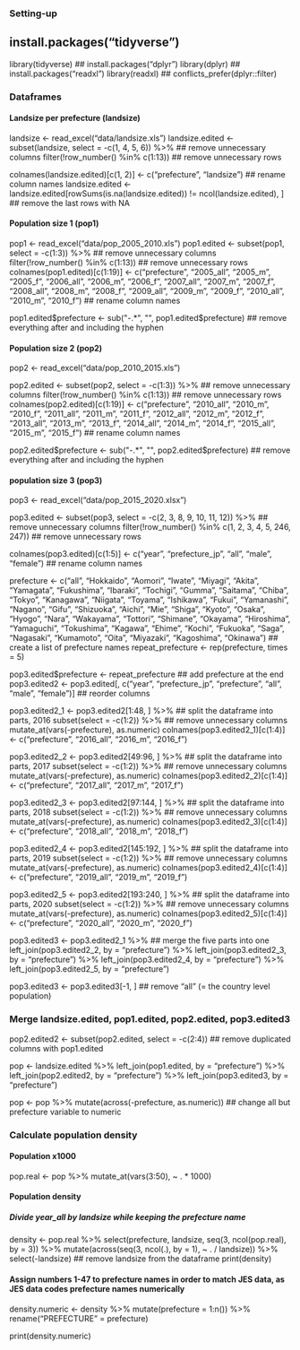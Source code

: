 ### Setting-up
## install.packages("tidyverse")
library(tidyverse)
## install.packages("dplyr")
library(dplyr)
## install.packages("readxl")
library(readxl)
## conflicts_prefer(dplyr::filter)

### Dataframes
#### Landsize per prefecture (landsize)
landsize <- read_excel("data/landsize.xls")
landsize.edited <- subset(landsize, select = -c(1, 4, 5, 6)) %>% ## remove unnecessary columns
  filter(!row_number() %in% c(1:13)) ## remove unnecessary rows

colnames(landsize.edited)[c(1, 2)] <- c("prefecture", "landsize") ## rename column names
landsize.edited <- landsize.edited[rowSums(is.na(landsize.edited)) != ncol(landsize.edited), ] ## remove the last rows with NA

#### Population size 1 (pop1)
pop1 <- read_excel("data/pop_2005_2010.xls")
pop1.edited <- subset(pop1, select = -c(1:3)) %>% ## remove unnecessary columns
  filter(!row_number() %in% c(1:13)) ## remove unnecessary rows
colnames(pop1.edited)[c(1:19)] <- c("prefecture", "2005_all", "2005_m", "2005_f", "2006_all", "2006_m", "2006_f", "2007_all", "2007_m", "2007_f", "2008_all", "2008_m", "2008_f", "2009_all", "2009_m", "2009_f", "2010_all", "2010_m", "2010_f") ## rename column names

pop1.edited$prefecture <- sub("-.*", "", pop1.edited$prefecture) ## remove everything after and including the hyphen

#### Population size 2 (pop2)
pop2 <- read_excel("data/pop_2010_2015.xls")

pop2.edited <- subset(pop2, select = -c(1:3)) %>% ## remove unnecessary columns
  filter(!row_number() %in% c(1:13)) ## remove unnecessary rows
colnames(pop2.edited)[c(1:19)] <- c("prefecture", "2010_all", "2010_m", "2010_f", "2011_all", "2011_m", "2011_f", "2012_all", "2012_m", "2012_f", "2013_all", "2013_m", "2013_f", "2014_all", "2014_m", "2014_f", "2015_all", "2015_m", "2015_f") ## rename column names

pop2.edited$prefecture <- sub("-.*", "", pop2.edited$prefecture) ## remove everything after and including the hyphen

#### population size 3 (pop3)
pop3 <- read_excel("data/pop_2015_2020.xlsx")

pop3.edited <- subset(pop3, select = -c(2, 3, 8, 9, 10, 11, 12)) %>% ## remove unnecessary columns
  filter(!row_number() %in% c(1, 2, 3, 4, 5, 246, 247)) ## remove unnecessary rows

colnames(pop3.edited)[c(1:5)] <- c("year", "prefecture_jp", "all", "male", "female") ## rename column names

prefecture <- c("all", "Hokkaido", "Aomori", "Iwate", "Miyagi", "Akita", "Yamagata", "Fukushima", "Ibaraki", "Tochigi", "Gumma", "Saitama", "Chiba", "Tokyo", "Kanagawa", "Niigata", "Toyama", "Ishikawa", "Fukui", "Yamanashi", "Nagano", "Gifu", "Shizuoka", "Aichi", "Mie", "Shiga", "Kyoto", "Osaka", "Hyogo", "Nara", "Wakayama", "Tottori", "Shimane", "Okayama", "Hiroshima", "Yamaguchi", "Tokushima", "Kagawa", "Ehime", "Kochi", "Fukuoka", "Saga", "Nagasaki", "Kumamoto", "Oita", "Miyazaki", "Kagoshima", "Okinawa") ## create a list of prefecture names
repeat_prefecture <- rep(prefecture, times = 5)

pop3.edited$prefecture <- repeat_prefecture ## add prefecture at the end
pop3.edited2 <- pop3.edited[, c("year", "prefecture_jp", "prefecture", "all", "male", "female")] ## reorder columns

pop3.edited2_1 <- pop3.edited2[1:48, ] %>% ## split the dataframe into parts, 2016
  subset(select = -c(1:2)) %>% ## remove unnecessary columns
  mutate_at(vars(-prefecture), as.numeric)
colnames(pop3.edited2_1)[c(1:4)] <- c("prefecture", "2016_all", "2016_m", "2016_f")

pop3.edited2_2 <- pop3.edited2[49:96, ] %>% ## split the dataframe into parts, 2017
  subset(select = -c(1:2)) %>%  ## remove unnecessary columns
  mutate_at(vars(-prefecture), as.numeric)
colnames(pop3.edited2_2)[c(1:4)] <- c("prefecture", "2017_all", "2017_m", "2017_f")

pop3.edited2_3 <- pop3.edited2[97:144, ] %>% ## split the dataframe into parts, 2018
  subset(select = -c(1:2)) %>% ## remove unnecessary columns
  mutate_at(vars(-prefecture), as.numeric)
colnames(pop3.edited2_3)[c(1:4)] <- c("prefecture", "2018_all", "2018_m", "2018_f")

pop3.edited2_4 <- pop3.edited2[145:192, ] %>% ## split the dataframe into parts, 2019
  subset(select = -c(1:2)) %>% ## remove unnecessary columns
  mutate_at(vars(-prefecture), as.numeric)
colnames(pop3.edited2_4)[c(1:4)] <- c("prefecture", "2019_all", "2019_m", "2019_f")

pop3.edited2_5 <- pop3.edited2[193:240, ] %>% ## split the dataframe into parts, 2020
  subset(select = -c(1:2)) %>% ## remove unnecessary columns
  mutate_at(vars(-prefecture), as.numeric)
colnames(pop3.edited2_5)[c(1:4)] <- c("prefecture", "2020_all", "2020_m", "2020_f")

pop3.edited3 <- pop3.edited2_1 %>% ## merge the five parts into one
  left_join(pop3.edited2_2, by = "prefecture") %>%
  left_join(pop3.edited2_3, by = "prefecture") %>%
  left_join(pop3.edited2_4, by = "prefecture") %>%
  left_join(pop3.edited2_5, by = "prefecture")

pop3.edited3 <- pop3.edited3[-1, ] ## remove "all" (= the country level population)

### Merge landsize.edited, pop1.edited, pop2.edited, pop3.edited3
pop2.edited2 <- subset(pop2.edited, select = -c(2:4)) ## remove duplicated columns with pop1.edited

pop <- landsize.edited %>%
  left_join(pop1.edited, by = "prefecture") %>%
  left_join(pop2.edited2, by = "prefecture") %>%
  left_join(pop3.edited3, by = "prefecture")

pop <- pop %>% 
  mutate(across(-prefecture, as.numeric)) ## change all but prefecture variable to numeric

### Calculate population density
#### Population x1000
pop.real <- pop %>%
  mutate_at(vars(3:50), ~ . * 1000)

#### Population density
##### Divide year_all by landsize while keeping the prefecture name
density <- pop.real %>%
  select(prefecture, landsize, seq(3, ncol(pop.real), by = 3)) %>%
  mutate(across(seq(3, ncol(.), by = 1), ~ . / landsize)) %>%
  select(-landsize) ## remove landsize from the dataframe
print(density)

#### Assign numbers 1-47 to prefecture names in order to match JES data, as JES data codes prefecture names numerically
density.numeric <- density %>%
  mutate(prefecture = 1:n()) %>%
  rename("PREFECTURE" = prefecture)

print(density.numeric)